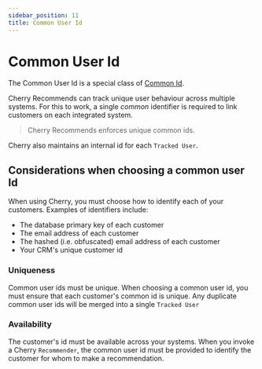 ```yaml
---
sidebar_position: 11
title: Common User Id
---
```


# Common User Id

The Common User Id is a special class of [Common Id](./common-id).

Cherry Recommends can track unique user behaviour across multiple systems. 
For this to work, a single *common* identifier is required to link customers on each integrated system.

> Cherry Recommends enforces unique common ids.

Cherry also maintains an internal id for each `Tracked User`.

## Considerations when choosing a common user Id

When using Cherry, you must choose how to identify each of your customers.
Examples of identifiers include:

- The database primary key of each customer
- The email address of each customer
- The hashed (i.e. obfuscated) email address of each customer
- Your CRM's unique customer id

### Uniqueness

Common user ids must be unique.
When choosing a common user id, you must ensure that each customer's common id is unique.
Any duplicate common user ids will be merged into a single `Tracked User`

### Availability

The customer's id must be available across your systems. 
When you invoke a Cherry `Recommender`, the common user id must be provided to identify the customer for whom to make a recommendation.
